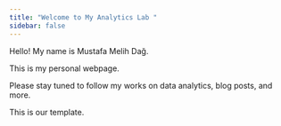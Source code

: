 ```yaml
---
title: "Welcome to My Analytics Lab "
sidebar: false 
---
```


Hello! My name is Mustafa Melih Dağ.

This is my personal webpage.

Please stay tuned to follow my works on data analytics, blog posts, and more.

This is our template.
